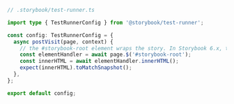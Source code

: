 ```ts
// .storybook/test-runner.ts

import type { TestRunnerConfig } from '@storybook/test-runner';

const config: TestRunnerConfig = {
  async postVisit(page, context) {
    // the #storybook-root element wraps the story. In Storybook 6.x, the selector is #root
    const elementHandler = await page.$('#storybook-root');
    const innerHTML = await elementHandler.innerHTML();
    expect(innerHTML).toMatchSnapshot();
  },
};

export default config;
```
